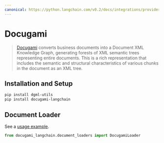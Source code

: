 ```yaml
---
canonical: https://python.langchain.com/v0.2/docs/integrations/providers/docugami/
---
```


# Docugami

>[Docugami](https://docugami.com) converts business documents into a Document XML Knowledge Graph, generating forests 
> of XML semantic trees representing entire documents. This is a rich representation that includes the semantic and 
> structural characteristics of various chunks in the document as an XML tree.

## Installation and Setup


```bash
pip install dgml-utils
pip install docugami-langchain
```

## Document Loader

See a [usage example](/docs/integrations/document_loaders/docugami).

```python
from docugami_langchain.document_loaders import DocugamiLoader
```